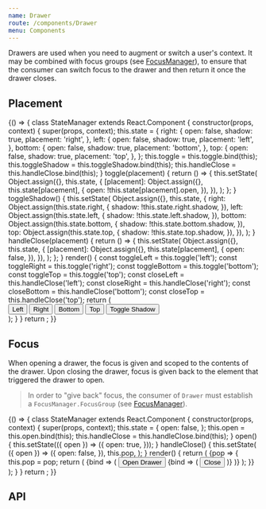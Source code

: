 ```yaml
---
name: Drawer
route: /components/Drawer
menu: Components
---
```



Drawers are used when you need to augment or switch a user's context. It may be combined with focus groups (see [FocusManager](/components/FocusManager)), to ensure that the consumer can switch focus to the drawer and then return it once the drawer closes.

## Placement

<Playground>
  {() => {
    class StateManager extends React.Component {
      constructor(props, context) {
        super(props, context);
        this.state = {
          right: {
            open: false,
            shadow: true,
            placement: 'right',
          },
          left: {
            open: false,
            shadow: true,
            placement: 'left',
          },
          bottom: {
            open: false,
            shadow: true,
            placement: 'bottom',
          },
          top: {
            open: false,
            shadow: true,
            placement: 'top',
          },
        };
        this.toggle = this.toggle.bind(this);
        this.toggleShadow = this.toggleShadow.bind(this);
        this.handleClose = this.handleClose.bind(this);
      }
      toggle(placement) {
        return () => {
          this.setState(
            Object.assign({}, this.state, {
              [placement]: Object.assign({}, this.state[placement], {
                open: !this.state[placement].open,
              }),
            }),
          );
        };
      }
      toggleShadow() {
        this.setState(
          Object.assign({}, this.state, {
            right: Object.assign(this.state.right, {
              shadow: !this.state.right.shadow,
            }),
            left: Object.assign(this.state.left, {
              shadow: !this.state.left.shadow,
            }),
            bottom: Object.assign(this.state.bottom, {
              shadow: !this.state.bottom.shadow,
            }),
            top: Object.assign(this.state.top, {
              shadow: !this.state.top.shadow,
            }),
          }),
        );
      }
      handleClose(placement) {
        return () => {
          this.setState(
            Object.assign({}, this.state, {
              [placement]: Object.assign({}, this.state[placement], {
                open: false,
              }),
            }),
          );
        };
      }
      render() {
        const toggleLeft = this.toggle('left');
        const toggleRight = this.toggle('right');
        const toggleBottom = this.toggle('bottom');
        const toggleTop = this.toggle('top');
        const closeLeft = this.handleClose('left');
        const closeRight = this.handleClose('right');
        const closeBottom = this.handleClose('bottom');
        const closeTop = this.handleClose('top');
        return (
          <div>
            <Button onClick={toggleLeft}>Left</Button>
            <Button onClick={toggleRight}>Right</Button>
            <Button onClick={toggleBottom}>Bottom</Button>
            <Button onClick={toggleTop}>Top</Button>
            <Button onClick={this.toggleShadow}>Toggle Shadow</Button>
            <Drawer {...this.state.left} handleClickOutside={closeLeft} />
            <Drawer {...this.state.right} handleClickOutside={closeRight} />
            <Drawer {...this.state.bottom} handleClickOutside={closeBottom} />
            <Drawer {...this.state.top} handleClickOutside={closeTop} />
          </div>
        );
      }
    }
    return <StateManager />;
  }}
</Playground>

## Focus

When opening a drawer, the focus is given and scoped to the contents of the drawer. Upon closing the drawer, focus is given back to the element that triggered the drawer to open.

> In order to "give back" focus, the consumer of `Drawer` must establish a `FocusManager.FocusGroup` (see [FocusManager](/components/FocusManager)).

<Playground>
  {() => {
    class StateManager extends React.Component {
      constructor(props, context) {
        super(props, context);
        this.state = {
          open: false,
        };
        this.open = this.open.bind(this);
        this.handleClose = this.handleClose.bind(this);
      }
      open() {
        this.setState(({ open }) => ({
          open: true,
        }));
      }
      handleClose() {
        this.setState(
          ({ open }) => ({
            open: false,
          }),
          this.pop,
        );
      }
      render() {
        return (
          <FocusManager>
            {pop => {
              this.pop = pop;
              return (
                <FocusManager.Group>
                  {bind => (
                    <Fragment>
                      <Button {...bind} onClick={this.open}>
                        Open Drawer
                      </Button>
                      <Drawer
                        {...this.state}
                        handleClickOutside={this.handleClose}
                        placement="right"
                      >
                        <FocusManager.Group>
                          {bind => (
                            <SpacedGroup direction="vertical">
                              <TextField {...bind} focused={this.state.open} />
                              <TextField {...bind} />
                              <TextField {...bind} />
                              <TextField {...bind} />
                              <Button onClick={this.handleClose}>Close</Button>
                            </SpacedGroup>
                          )}
                        </FocusManager.Group>
                      </Drawer>
                    </Fragment>
                  )}
                </FocusManager.Group>
              );
            }}
          </FocusManager>
        );
      }
    }
    return <StateManager />;
  }}
</Playground>

## API

<PropsTable of={Drawer} />
